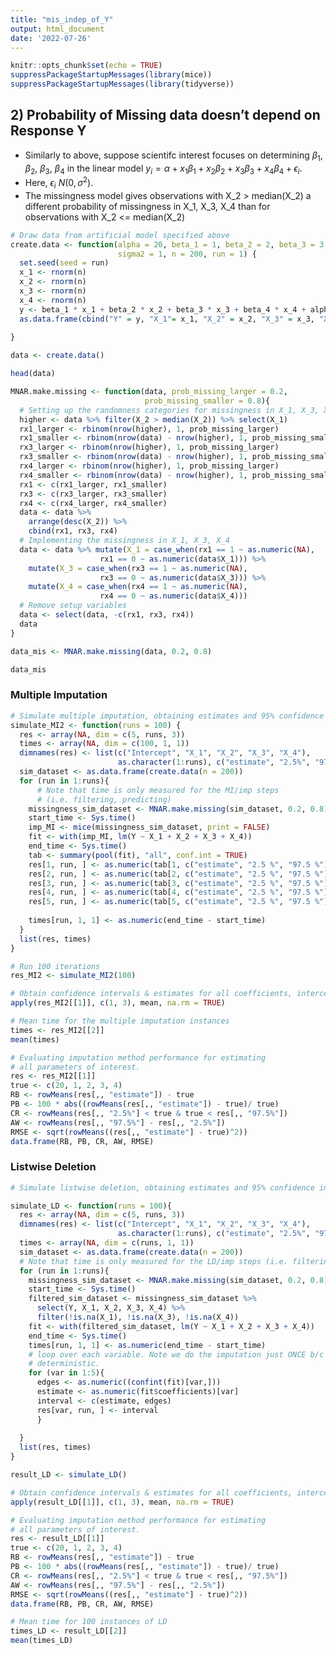 ```yaml
---
title: "mis_indep_of_Y"
output: html_document
date: '2022-07-26'
---
```


```r
knitr::opts_chunk$set(echo = TRUE)
suppressPackageStartupMessages(library(mice))
suppressPackageStartupMessages(library(tidyverse))
```

## 2) Probability of Missing data doesn't depend on Response Y 
  * Similarly to above, suppose scientifc interest focuses on determining $\beta_1$, $\beta_2$, $\beta_3$, $\beta_4$ in the linear model $y_i = \alpha + x_1\beta_1 + x_2\beta_2 + x_3\beta_3 + x_4\beta_4 + \epsilon_i$. 
  * Here, $\epsilon_i ~ N(0, \sigma^2)$.
  * The missingness model gives observations with X_2 > median(X_2) a different probability of missingness in X_1, X_3, X_4 than for observations with X_2 <= median(X_2) 

```r
# Draw data from artificial model specified above
create.data <- function(alpha = 20, beta_1 = 1, beta_2 = 2, beta_3 = 3, beta_4 = 4, 
                        sigma2 = 1, n = 200, run = 1) {
  set.seed(seed = run)
  x_1 <- rnorm(n)
  x_2 <- rnorm(n)
  x_3 <- rnorm(n)
  x_4 <- rnorm(n)
  y <- beta_1 * x_1 + beta_2 * x_2 + beta_3 * x_3 + beta_4 * x_4 + alpha + rnorm(n, sd = sqrt(sigma2))
  as.data.frame(cbind("Y" = y, "X_1"= x_1, "X_2" = x_2, "X_3" = x_3, "X_4" = x_4))
  
}
```

```r
data <- create.data()

head(data)
```

```r

MNAR.make.missing <- function(data, prob_missing_larger = 0.2, 
                              prob_missing_smaller = 0.8){
  # Setting up the randomness categories for missingness in X_1, X_3, X_4 
  higher <- data %>% filter(X_2 > median(X_2)) %>% select(X_1) 
  rx1_larger <- rbinom(nrow(higher), 1, prob_missing_larger)
  rx1_smaller <- rbinom(nrow(data) - nrow(higher), 1, prob_missing_smaller)
  rx3_larger <- rbinom(nrow(higher), 1, prob_missing_larger)
  rx3_smaller <- rbinom(nrow(data) - nrow(higher), 1, prob_missing_smaller)
  rx4_larger <- rbinom(nrow(higher), 1, prob_missing_larger)
  rx4_smaller <- rbinom(nrow(data) - nrow(higher), 1, prob_missing_smaller)
  rx1 <- c(rx1_larger, rx1_smaller)
  rx3 <- c(rx3_larger, rx3_smaller)
  rx4 <- c(rx4_larger, rx4_smaller)
  data <- data %>% 
    arrange(desc(X_2)) %>%
    cbind(rx1, rx3, rx4)
  # Implementing the missingness in X_1, X_3, X_4
  data <- data %>% mutate(X_1 = case_when(rx1 == 1 ~ as.numeric(NA), 
                    rx1 == 0 ~ as.numeric(data$X_1))) %>%
    mutate(X_3 = case_when(rx3 == 1 ~ as.numeric(NA), 
                    rx3 == 0 ~ as.numeric(data$X_3))) %>% 
    mutate(X_4 = case_when(rx4 == 1 ~ as.numeric(NA), 
                    rx4 == 0 ~ as.numeric(data$X_4)))
  # Remove setup variables
  data <- select(data, -c(rx1, rx3, rx4)) 
  data
}


```

```r

data_mis <- MNAR.make.missing(data, 0.2, 0.8)

data_mis
```
### Multiple Imputation

```r
# Simulate multiple imputation, obtaining estimates and 95% confidence interval.
simulate_MI2 <- function(runs = 100) {
  res <- array(NA, dim = c(5, runs, 3))
  times <- array(NA, dim = c(100, 1, 1))
  dimnames(res) <- list(c("Intercept", "X_1", "X_2", "X_3", "X_4"),
                        as.character(1:runs), c("estimate", "2.5%", "97.5%"))
  sim_dataset <- as.data.frame(create.data(n = 200))
  for (run in 1:runs){
      # Note that time is only measured for the MI/imp steps 
      # (i.e. filtering, predicting)
    missingness_sim_dataset <- MNAR.make.missing(sim_dataset, 0.2, 0.8)
    start_time <- Sys.time()
    imp_MI <- mice(missingness_sim_dataset, print = FALSE)
    fit <- with(imp_MI, lm(Y ~ X_1 + X_2 + X_3 + X_4))
    end_time <- Sys.time()
    tab <- summary(pool(fit), "all", conf.int = TRUE)  
    res[1, run, ] <- as.numeric(tab[1, c("estimate", "2.5 %", "97.5 %")])  
    res[2, run, ] <- as.numeric(tab[2, c("estimate", "2.5 %", "97.5 %")])
    res[3, run, ] <- as.numeric(tab[3, c("estimate", "2.5 %", "97.5 %")])
    res[4, run, ] <- as.numeric(tab[4, c("estimate", "2.5 %", "97.5 %")])
    res[5, run, ] <- as.numeric(tab[5, c("estimate", "2.5 %", "97.5 %")])
    
    times[run, 1, 1] <- as.numeric(end_time - start_time)
  }
  list(res, times)
}

```

```r
# Run 100 iterations 
res_MI2 <- simulate_MI2(100)

```

```r
# Obtain confidence intervals & estimates for all coefficients, intercept.
apply(res_MI2[[1]], c(1, 3), mean, na.rm = TRUE)

```

```r
# Mean time for the multiple imputation instances
times <- res_MI2[[2]]
mean(times)
```



```r
# Evaluating imputation method performance for estimating
# all parameters of interest.
res <- res_MI2[[1]]
true <- c(20, 1, 2, 3, 4)
RB <- rowMeans(res[,, "estimate"]) - true
PB <- 100 * abs((rowMeans(res[,, "estimate"]) - true)/ true)
CR <- rowMeans(res[,, "2.5%"] < true & true < res[,, "97.5%"])
AW <- rowMeans(res[,, "97.5%"] - res[,, "2.5%"])
RMSE <- sqrt(rowMeans((res[,, "estimate"] - true)^2))
data.frame(RB, PB, CR, AW, RMSE)
```

###  Listwise Deletion

```r
# Simulate listwise deletion, obtaining estimates and 95% confidence interval.

simulate_LD <- function(runs = 100){
  res <- array(NA, dim = c(5, runs, 3))
  dimnames(res) <- list(c("Intercept", "X_1", "X_2", "X_3", "X_4"),
                        as.character(1:runs), c("estimate", "2.5%", "97.5%"))
  times <- array(NA, dim = c(runs, 1, 1))
  sim_dataset <- as.data.frame(create.data(n = 200))
  # Note that time is only measured for the LD/imp steps (i.e. filtering, predicting)
  for (run in 1:runs){
    missingness_sim_dataset <- MNAR.make.missing(sim_dataset, 0.2, 0.8)
    start_time <- Sys.time()
    filtered_sim_dataset <- missingness_sim_dataset %>% 
      select(Y, X_1, X_2, X_3, X_4) %>%
      filter(!is.na(X_1), !is.na(X_3), !is.na(X_4))
    fit <- with(filtered_sim_dataset, lm(Y ~ X_1 + X_2 + X_3 + X_4))
    end_time <- Sys.time()
    times[run, 1, 1] <- as.numeric(end_time - start_time)
    # loop over each variable. Note we do the imputation just ONCE b/c LD is 
    # deterministic.
    for (var in 1:5){
      edges <- as.numeric((confint(fit)[var,]))
      estimate <- as.numeric(fit$coefficients)[var]
      interval <- c(estimate, edges)
      res[var, run, ] <- interval
      }
  
  }
  list(res, times)
}

```

```r
result_LD <- simulate_LD()

```

```r
# Obtain confidence intervals & estimates for all coefficients, intercept.
apply(result_LD[[1]], c(1, 3), mean, na.rm = TRUE)

```

```r
# Evaluating imputation method performance for estimating
# all parameters of interest.
res <- result_LD[[1]]
true <- c(20, 1, 2, 3, 4)
RB <- rowMeans(res[,, "estimate"]) - true
PB <- 100 * abs((rowMeans(res[,, "estimate"]) - true)/ true)
CR <- rowMeans(res[,, "2.5%"] < true & true < res[,, "97.5%"])
AW <- rowMeans(res[,, "97.5%"] - res[,, "2.5%"])
RMSE <- sqrt(rowMeans((res[,, "estimate"] - true)^2))
data.frame(RB, PB, CR, AW, RMSE)
```

```r
# Mean time for 100 instances of LD
times_LD <- result_LD[[2]]
mean(times_LD)
```

